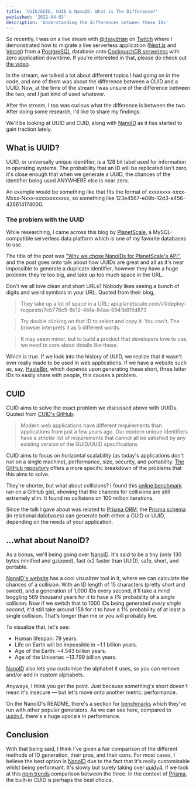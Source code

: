 ```yaml
---
title: 'UUID/GUID, CUID & NanoID: What is The Difference?'
published: '2022-04-03'
description: 'Understanding the differences between these IDs'
---
```


So recently, I was on a live steam with [@itsaydrian](https://twitter.com/itsaydrian) on [Twitch](https://www.twitch.tv/videos/1440503147) where I demonstrated how to migrate a live serverless application ([Next.js](https://nextjs.org) and [Vercel](https://vercel.com)) from a [PostgreSQL](https://postgresql.org) database onto [CockroachDB serverless](https://cockroachlabs.com/lp/serverless) with zero application downtime. If you're interested in that, please do check out [the video](https://youtu.be/U57GDhVEU50).

In the stream, we talked a lot about different topics I had going on in the code, and one of them was about the difference between a CUID and a UUID. Now, at the time of the stream I was unsure of the difference between the two, and I just kind of used whatever.

After the stream, I too was curious what the difference is between the two. After doing some research, I'd like to share my findings.

We'll be looking at UUID and CUID, along with [NanoID] as it has started to gain traction lately.

## What is UUID?

UUID, or universally unique identifier, is a 128 bit label used for information in operating systems. The probability that an ID will be replicated isn't zero, it's close enough that when we generate a UUID, the chances of the identifier being used ANYWHERE else is near zero.

An example would be something like that fits the format of xxxxxxxx-xxxx-Mxxx-Nxxx-xxxxxxxxxxxx, so something like 123e4567-e89b-12d3-a456-426614174000.

### The problem with the UUID

While researching, I came across this blog by [PlanetScale](https://planetscale.com/), a MySQL-compatible serverless data platform which is one of my favorite databases to use.

The title of the post was ["Why we chose NanoIDs for PlanetScale's API"](https://planetscale.com/blog/why-we-chose-nanoids-for-planetscales-api), and the post goes onto talk about how UUIDs are great and all as it's near impossible to generate a duplicate identifier, however they have a huge problem: they're too big, and take up too much space in the URL.

Don't we all love clean and short URLs? Nobody likes seeing a bunch of digits and weird symbols in your URL. Quoted from their blog,

> They take up a lot of space in a URL: api.planetscale.com/v1/deploy-requests/7cb776c5-8c12-4b1a-84aa-9941b815d873

> Try double clicking on that ID to select and copy it. You can't. The browser interprets it as 5 different words.

> It may seem minor, but to build a product that developers love to use, we need to care about details like these.

Which is true. If we look into the history of UUID, we realize that it wasn't ever really made to be used in web applications. If we have a website such as, say, [HasteBin](https://www.toptal.com/developers/hastebin/), which depends upon generating these short, three letter IDs to easily share with people, this causes a problem.

## CUID

CUID aims to solve the exact problem we discussed above with UUIDs. Quoted from [CUID's GitHub](https://github.com/ericelliott/cuid):

> Modern web applications have different requirements than applications from just a few years ago. Our modern unique identifiers have a stricter list of requirements that cannot all be satisfied by any existing version of the GUID/UUID specifications

CUID aims to focus on horizontal scalability (as today's applications don't run on a single machine), performance, size, security, and portability. [The GitHub repository](https://github.com/ericelliott/cuid#motivation) offers a more specific breakdown of the problems that this aims to solve.

They're shorter, but what about collisions? I found this [online benchmark](https://gist.github.com/evalphobia/1f40afcfc73ce207d890dd4b1705a0c9) ran on a GitHub gist, showing that the chances for collisions are still extremely slim. It found no collisions on 100 million iterations.

Since the talk I gave about was related to [Prisma ORM](https://prisma.io/), the [Prisma schema](https://www.prisma.io/docs/reference/api-reference/prisma-schema-reference) (in relational databases) can generate both either a CUID or UUID, depending on the needs of your application.

## ...what about NanoID?

As a bonus, we'll being going over [NanoID]. It's said to be a tiny (only 130 bytes minified and gzipped), fast (x2 faster than UUID), safe, short, and portable.

[NanoID's website](https://zelark.github.io/nano-id-cc/) has a cool visualizer tool in it, where we can calculate the chances of a collision. With an ID length of 15 characters (pretty short and sweet), and a generation of 1,000 IDs every second, it'll take a mind boggling 569 thousand years for it to have a _1%_ probability of a _single_ collision. Now if we switch that to 1000 IDs being generated _every single second_, it'd still take around 158 for it to have a 1% probability of at least a single collision. That's longer than me or you will probably live.

To visualize that, let's see:

- Human lifespan: 79 years.
- Life on Earth will be impossible in ~1.1 billion years.
- Age of the Earth: ~4.543 billion years.
- Age of the Universe: ~13.799 billion years.

[NanoID] also lets you customise the alphabet it uses, so you can remove and/or add in custom alphabets.

Anyways, I think you get the point. Just because something's short doesn't mean it's insecure — but let's move onto another metric: performance.

On the NanoID's README, there's a section for [benchmarks](https://github.com/ai/nanoid#benchmark) which they've run with other popular generators. As we can see here, compared to [uuidv4](https://www.npmjs.com/package/uuidv4), there's a huge upscale in performance.

## Conclusion

With that being said, I think I've given a fair comparison of the different methods of ID generation, their pros, and their cons. For most cases, I believe the best option is [NanoID] due to the fact that it's really customisable whilst being performant. It's slowly but surely taking over [uuidv4](https://www.npmjs.com/package/uuidv4), if we look at this [npm trends](https://www.npmtrends.com/cuid-vs-nanoid-vs-uuid) comparison between the three. In the context of [Prisma](https://prisma.io), the built-in CUID is perhaps the best choice.

[nanoid]: https://github.com/ai/nanoid
